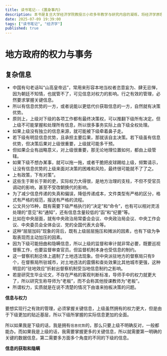 ```yaml
---
title: 读书笔记--《置身事内》
description: 本书是复旦大学经济学院教授兰小欢多年教学与研究内容的凝练，将经济学原理与中国经济发展的实践有机融合，以地方政府投融资为主线，深入浅出地论述了中国经济的发展，广泛采纳各领域学者全新研究成果。全书分上下两篇。上篇解释微观机制，包括地方政府的基本事务、收支、土地融资和开发、投资和债务等；下篇解释这些微观行为与宏观现象的联系，包括城市化和工业化、房价、地区差异、债务风险、国内经济结构失衡、国际贸易冲突等。最后一章通过对中国政治经济体系的论述，作者简明地刻画了地方政府进行经济治理的基本方式，指出中国政府通过深度介入工业化和城市化的进程，在发展经济的同时逐步推动了市场机制的建立和完善。
date: 2025-07-09 19:39:00
tags: ["读书笔记", "经济学"]
published: true
---
```


# 地方政府的权力与事务
## 复杂信息
- 中国有句老话叫“山高皇帝远”，常用来形容本地当权者恣意妄为、肆无忌惮，因为朝廷不知情，也就管不了，可见信息对权力的影响。行之有效的管理，必然要求掌握关键信息。
- 所以有信息优势的一方，或者说能以更低代价获取信息的一方，自然就有决策优势。
- 原则上，上级对下级的各项工作都有最终决策权，可以推翻下级所有决定。但上级不可能掌握和处理所有信息，所以很多事务实际上由下级全权处理。
- 如果上级没有独立的信息来源，就可能被下级牵着鼻子走。
- 若下级有明显信息优势，且承担主要后果，那就该自主决策。若下级虽有信息优势，但决策后果对上级很重要，上级就可能多干预。
- 但如果企业有战略意义，对上级很重要，那无论地理位置如何，都由上级管辖。
- 如果下级不想办某事，就可以拖一拖，或者干脆把皮球踢给上级，频繁请示，让没有信息优势的上级来面对决策的困难和风险，最终很可能就不了了之。
- 上有政策，下有对策”。
- 这些生于斯长于斯的吏，实际权力大得很，是地方治理的支柱，不但不受官员调动的影响，甚至不受改朝换代的影响。
- 为了减少信息传递的失真和偏误，降低传递成本，文件类型有严格的区分，格式有严格的规范，报送有严格的流程。
- 公文共分15种，既有需要下级严格执行的“决定”和“命令”，也有可以相对灵活处理的“意见”和“通知”，还有信息含量较低的“函”和“纪要”等。
- 比如在中央层面，就有中央政治局常委会会议、中央政治局会议、中央工作会议、中央委员会全体会议、党的全国代表大会等。
- 这种“层层加码”现象的背后，既有上级层层施压和摊派的因素，也有下级为争取表现而主动加压的因素。
- 因为下级可能扭曲和隐瞒信息，所以上级的监督和审计就非常必要，既要巡视督察工作，也要监督审查官员。但监督机制本身也受信息的制约。
- 这一督察机制总体上遏制了土地违法现象。但中央派驻地方的督察局只有9个，在督察局所驻城市，对土地违法的震慑和查处效果比其他城市更强，这种明显的“驻地效应”折射出督察机制受当地信息制约之影响。
- 若是研究生毕业论文，不存在严格的客观判断标准，导师手中的权力就更大了，所以研究生称导师为“老板”，而不会称其他授课教师为“老板”。
- 所谓权力，实质就是在说不清楚的情况下由谁来拍板决策的问题。

**信息与权力**

要想实现行之有效的管理，必须掌握关键信息，上级虽然拥有的权力更大，但是由于下级更加的贴近基层，所以下级所掌握的实际信息更加的全面。

所以如果我是下级的话，我是拥有`信息优势`的，那么只要上级不明确反对，一般都能办。而如果我是上级的话，我需要掌握更多的关键信息，所以就需要第一明确的关键的数据信息，第二需要多方面多个角度的不同的下级的信息。

**信息的获取和隐瞒**

